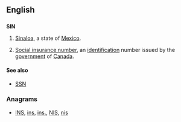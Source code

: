 {{also|Appendix:Variations of "sin"}}
==English==
{{wikipedia|Social insurance number}}

==={{abbreviation-old|en}}===
'''SIN'''

# [[Sinaloa]], a state of [[Mexico]].
# {{context|Canada}} [[social insurance number|Social insurance number]], an [[identification]] number issued by the [[government]] of [[Canada]].

====See also====
* {{sense|Social Insurance number}} [[SSN]] 

===Anagrams===
* [[INS#English|INS]], [[ins#English|ins]], [[ins.#English|ins.]], [[NIS#English|NIS]], [[nis#English|nis]]